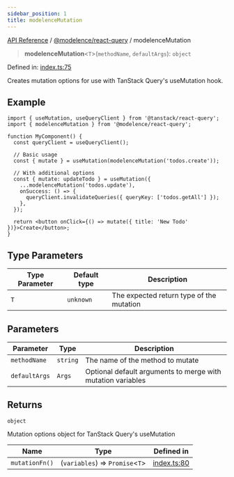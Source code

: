 ```yaml
---
sidebar_position: 1
title: modelenceMutation
---
```


[API Reference](/api-reference/@modelence/react-query/functions/../../../index) / [@modelence/react-query](/api-reference/@modelence/react-query/functions/../index) / modelenceMutation

> **modelenceMutation**\<`T`\>(`methodName`, `defaultArgs`): `object`

Defined in: [index.ts:75](https://github.com/modelence/modelence/blob/0bf07f03b7a21a8d33d2757e574bd629a1d4aa98/packages/react-query/src/index.ts#L75)

Creates mutation options for use with TanStack Query's useMutation hook.

## Example

```tsx
import { useMutation, useQueryClient } from '@tanstack/react-query';
import { modelenceMutation } from '@modelence/react-query';

function MyComponent() {
  const queryClient = useQueryClient();
  
  // Basic usage
  const { mutate } = useMutation(modelenceMutation('todos.create'));

  // With additional options
  const { mutate: updateTodo } = useMutation({
    ...modelenceMutation('todos.update'),
    onSuccess: () => {
      queryClient.invalidateQueries({ queryKey: ['todos.getAll'] });
    },
  });

  return <button onClick={() => mutate({ title: 'New Todo' })}>Create</button>;
}
```

## Type Parameters

| Type Parameter | Default type | Description |
| ------ | ------ | ------ |
| `T` | `unknown` | The expected return type of the mutation |

## Parameters

| Parameter | Type | Description |
| ------ | ------ | ------ |
| `methodName` | `string` | The name of the method to mutate |
| `defaultArgs` | `Args` | Optional default arguments to merge with mutation variables |

## Returns

`object`

Mutation options object for TanStack Query's useMutation

| Name | Type | Defined in |
| ------ | ------ | ------ |
| `mutationFn()` | (`variables`) => `Promise`\<`T`\> | [index.ts:80](https://github.com/modelence/modelence/blob/0bf07f03b7a21a8d33d2757e574bd629a1d4aa98/packages/react-query/src/index.ts#L80) |
